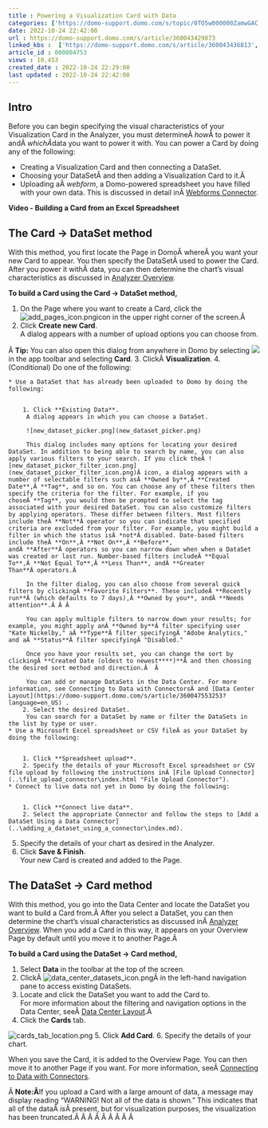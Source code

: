 ```yaml
---
title : Powering a Visualization Card with Data
categories: ['https://domo-support.domo.com/s/topic/0TO5w000000ZamwGAC']
date: 2022-10-24 22:42:00
url : https://domo-support.domo.com/s/article/360043429873
linked_kbs :  ['https://domo-support.domo.com/s/article/360043436813', 'https://domo-support.domo.com/s/article/360042926274', 'https://domo-support.domo.com/s/knowledge-base', 'https://domo-support.domo.com/s/article/360043429873', 'https://domo-support.domo.com/s/article/360042925494', 'https://domo-support.domo.com/s/article/360043429953', 'https://domo-support.domo.com/s/article/360043436573', 'https://domo-support.domo.com/s/article/360047553253', 'https://domo-support.domo.com/s/article/360043429933', 'https://domo-support.domo.com/s/article/360043429693', 'https://domo-support.domo.com/s/topic/0TO5w000000ZamwGAC', 'https://domo-support.domo.com/s/article/360043428673', 'https://domo-support.domo.com/s/article/360043429913']
article_id : 000004753
views : 10,453
created_date : 2022-10-24 22:29:00
last updated : 2022-10-24 22:42:00
---
```




Intro
-----


Before you can begin specifying the visual characteristics of your Visualization Card in the Analyzer, you must determineÂ *how*Â to power it andÂ *whichÂ*data you want to power it with. You can power a Card by doing any of the following:



* Creating a Visualization Card and then connecting a DataSet.
* Choosing your DataSetÂ and then adding a Visualization Card to it.Â
* Uploading aÂ *webform*, a Domo-powered spreadsheet you have filled with your own data. This is discussed in detail inÂ [Webforms Connector](..\webforms_connector\index.html "Webforms Connector").


**Video - Building a Card from an Excel Spreadsheet**



The Card -> DataSet method
--------------------------


With this method, you first locate the Page in DomoÂ whereÂ you want your new Card to appear. You then specify the DataSetÂ used to power the Card. After you power it withÂ data, you can then determine the chart's visual characteristics as discussed in [Analyzer Overview](..\analyzer_overview\index.md).


**To build a Card using the Card -> DataSet method,**


1. On the Page where you want to create a Card, click the ![add_pages_icon.png](add_pages_icon.png)icon in the upper right corner of the screen.Â
2. Click **Create new Card**.  
 A dialog appears with a number of upload options you can choose from.


Â
**Tip:** You can also open this dialog from anywhere in Domo by selecting ![](1.png)in the app toolbar and selecting **Card**.
3. ClickÂ **Visualization**.
4. (Conditional) Do one of the following:



	* Use a DataSet that has already been uploaded to Domo by doing the following:
	
	
		1. Click **Existing Data**.  
		 A dialog appears in which you can choose a DataSet.  
		   
		 ![new_dataset_picker.png](new_dataset_picker.png)  
		   
		 This dialog includes many options for locating your desired DataSet. In addition to being able to search by name, you can also apply various filters to your search. If you click theÂ ![new_dataset_picker_filter_icon.png](new_dataset_picker_filter_icon.png)Â icon, a dialog appears with a number of selectable filters such asÂ **Owned by**,Â **Created Date**,Â **Tag**, and so on. You can choose any of these filters then specify the criteria for the filter. For example, if you choseÂ **Tag**, you would then be prompted to select the tag associated with your desired DataSet. You can also customize filters by applying operators. These differ between filters. Most filters include theÂ **Not**Â operator so you can indicate that specified criteria are excluded from your filter. For example, you might build a filter in which the status isÂ *not*Â disabled. Date-based filters include theÂ **On**,Â **Not On**,Â **Before**, andÂ **After**Â operators so you can narrow down when when a DataSet was created or last run. Number-based filters includeÂ **Equal To**,Â **Not Equal To**,Â **Less Than**, andÂ **Greater Than**Â operators.Â   
		   
		 In the filter dialog, you can also choose from several quick filters by clickingÂ **Favorite Filters**. These includeÂ **Recently run**Â (which defaults to 7 days),Â **Owned by you**, andÂ **Needs attention**.Â Â Â   
		   
		 You can apply multiple filters to narrow down your results; for example, you might apply anÂ **Owned by**Â filter specifying user "Kate Nickelby," aÂ **Type**Â filter specifyingÂ "Adobe Analytics," and aÂ **Status**Â filter specifyingÂ "Disabled."  
		   
		 Once you have your results set, you can change the sort by clickingÂ **Created Date (oldest to newest****)**Â and then choosing the desired sort method and direction.Â  Â   
		   
		 You can add or manage DataSets in the Data Center. For more information, see Connecting to Data with ConnectorsÂ and [Data Center Layout](https://domo-support.domo.com/s/article/360047553253?language=en_US) .
		2. Select the desired DataSet.  
		 You can search for a DataSet by name or filter the DataSets in the list by type or user.
	* Use a Microsoft Excel spreadsheet or CSV fileÂ as your DataSet by doing the following:
	
	
		1. Click **Spreadsheet upload**.
		2. Specify the details of your Microsoft Excel spreadsheet or CSV file upload by following the instructions inÂ [File Upload Connector](..\file_upload_connector\index.html "File Upload Connector").
	* Connect to live data not yet in Domo by doing the following:
	
	
		1. Click **Connect live data**.
		2. Select the appropriate Connector and follow the steps to [Add a DataSet Using a Data Connector](..\adding_a_dataset_using_a_connector\index.md).
5. Specify the details of your chart as desired in the Analyzer.
6. Click **Save & Finish**.  
 Your new Card is created and added to the Page.


The DataSet -> Card method
--------------------------


With this method, you go into the Data Center and locate the DataSet you want to build a Card from.Â After you select a DataSet, you can then determine the chart's visual characteristics as discussed inÂ [Analyzer Overview](..\analyzer_overview\index.md "KPI Card Building Part 2: The Card Builder"). When you add a Card in this way, it appears on your Overview Page by default until you move it to another Page.Â 


**To build a Card using the DataSet -> Card method,**


1. Select **Data** in the toolbar at the top of the screen.
2. ClickÂ ![data_center_datasets_icon.png](data_center_datasets_icon.png)Â in the left-hand navigation pane to access existing DataSets.
3. Locate and click the DataSet you want to add the Card to.  
 For more information about the filtering and navigation options in the Data Center, seeÂ [Data Center Layout](https://domo-support.domo.com/s/article/360047553253?language=en_US).Â
4. Click the **Cards** tab.  
   
 ![cards_tab_location.png](cards_tab_location.png)
5. Click **Add Card**.
6. Specify the details of your chart.


When you save the Card, it is added to the Overview Page. You can then move it to another Page if you want. For more information, seeÂ [Connecting to Data with Connectors](..\adding_a_dataset_using_a_connector\index.md "Moving or Copying Cards to Other Pages").


Â
**Note:Â**If you upload a Card with a large amount of data, a message may display reading "WARNING! Not all of the data is shown." This indicates that all of the dataÂ *is*Â present, but for visualization purposes, the visualization has been truncated.Â Â Â Â Â Â Â Â
Â